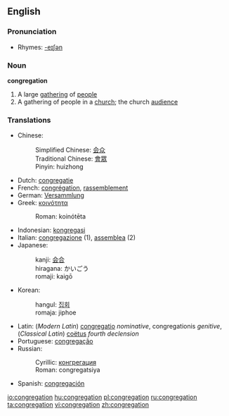 ==English==

===Pronunciation===
*Rhymes: [[Rhymes:English:-eɪʃǝn|-eɪʃǝn]]

===Noun===
'''congregation'''

# A large [[gathering]] of [[people]]
# A gathering of people in a [[church]]; the church [[audience]]

===Translations===
*Chinese:
*:Simplified Chinese: [[会众]]
*:Traditional Chinese: [[會眾]]
*:Pinyin: huizhong
*Dutch: [[congregatie]]
*French: [[congrégation]], [[rassemblement]]
*German: [[Versammlung]]
*Greek: [[κοινότητα]]
*:Roman: koinótēta
*Indonesian: [[kongregasi]]
*Italian: [[congregazione]] (1), [[assemblea]] (2)
*Japanese: 
*:kanji: [[会合]]
*:hiragana: かいごう
*:romaji: kaigō
*Korean: 
*:hangul: [[집회]]
*:romaja: jiphoe
*Latin: (''Modern Latin'') [[congregatio]] ''nominative'', congregationis ''genitive'', (''Classical Latin'') [[coëtus]] ''fourth declension''
*Portuguese: [[congregação]]
*Russian: 
*:Cyrillic: [[конгрегация]]
*:Roman: congregatsiya
*Spanish: [[congregación]]

[[io:congregation]]
[[hu:congregation]]
[[pl:congregation]]
[[ru:congregation]]
[[ta:congregation]]
[[vi:congregation]]
[[zh:congregation]]